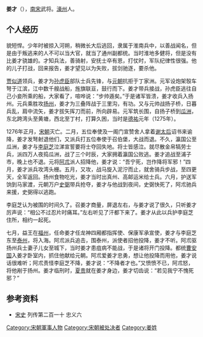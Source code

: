 '''姜才'''（{{bd|?||1276年|catIdx=J}}），[[南宋|南宋]]武将。[[濠州|濠州]]人。
== 个人经历 ==
貌短悍。少年时被掠入河朔，稍微长大后逃回，隶属于淮南兵中，以善战闻名，但是由于叛逃来的人不可以当大官，就当了通州副都统。当时淮地多健将，但是没有比姜才骁雄的。才知兵法，善骑射，安抚士卒有恩，打仗时，军队纪律性很强。他的儿子打战，回来报告，姜才望见以为失败，拔剑驰逐，要杀他。

[[贾似道|贾似道]]领兵，姜才为[[孙虎臣|孙虎臣]]部队士兵先锋，与[[元朝|元朝]]抗拒于丁家洲。元军设炮架彀车弩于江滨，江中数千艘战船，旌旗联亘，鼓行而下。姜才带兵接战，孙虎臣逃往自己小妾所乘的船，大家看了，喧哗说：“步帅遁矣。”于是诸军皆溃，姜才收兵入扬州。元兵乘胜攻[[扬州|扬州]]，姜才为三叠阵战于三里沟，有功。又与元帅战扬子桥，日暮兵乱，肩中流矢，姜才拔矢挥刀而前，所向辟易。元军筑长围，自扬子桥到[[瓜洲|瓜洲]]，东北跨湾头至黄塘，西北至丁村，打算久困，当时是[[德祐|德祐]]元年（1275年）。

1276年正月，[[宋朝|宋朝]]灭亡。二月，五位奉使及一阁门宣赞舍人拿着[[谢太后|谢太后]]诏书来谕降，姜才发弩射退他们，又派兵打五位奉使于召伯堡，大战而退。不久，瀛国公至瓜洲，姜才与[[李庭芝|李庭芝]]泣涕宣誓要将士夺回失地。将士皆感泣。就尽散金帛犒劳士兵，派四万人夜捣瓜洲，战了三个时辰，大家拥着瀛国公败逃。姜才追战至浦子市，晚上也不退。元将[[阿朮|阿朮]]派人招降他，姜才说：“吾宁死，岂作降将军邪！”四月，姜才派兵攻湾头栅。五月，又攻，战马旋入泥泞而止，就舍骑兵步战，至四更天，全军返回。扬州食物吃光，姜才当时出真州、高邮运米给士兵。六月，护送军饷到马家渡，元朝万户[[史弼|史弼]]带兵抢夺，姜才与他战到夜间，史弼快死了，阿朮驰兵来援，史弼得以逃跑。

李庭芝认为被围的时间久了。召姜才商量，屏退左右，与姜才说了很久，只听姜才厉声说：“相公不过忍片时痛耳。”左右听见了汗都下来了。姜才从此以兵护李庭芝住所，相约一起死。

七月，益王在[[福州|福州]]，任命姜才任龙神四厢都指挥使、保康军承宣使，姜才与李庭芝东至[[泰州|泰州]]，将入海。阿朮派兵追击，围泰州，派使者招他投降，姜才不听。阿朮驱扬州兵士妻子儿女至城下，当时姜才患疽病不能战，于是诸将开门投降。都统[[曹安国|曹安国]]入姜才卧室内，抓住他献给元朝。阿朮爱姜才忠勇，想让他投降而用他，姜才说话很难听；阿朮责怪李庭芝不降，姜才说：“不降者才也。”又愤愤不已，阿朮怒，将他剐于扬州。姜才临刑时，[[夏贵|夏贵]]就在姜才身边，姜才切齿说：“若见我宁不愧死邪？”
== 参考资料 ==
*[[宋史|宋史]] 列传第二百一十 忠义六
[[Category:宋朝軍事人物|Category:宋朝軍事人物]]
[[Category:宋朝被处决者|Category:宋朝被处决者]]
[[Category:姜姓|Category:姜姓]]